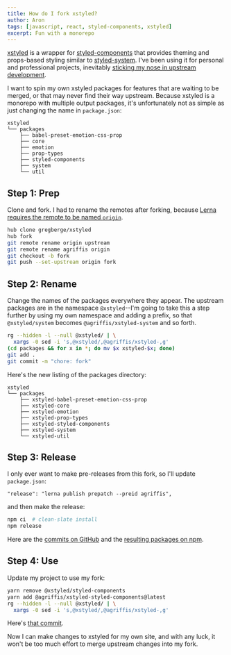```yaml
---
title: How do I fork xstyled?
author: Aron
tags: [javascript, react, styled-components, xstyled]
excerpt: Fun with a monorepo
---
```


[xstyled](https://xstyled.dev/) is a wrapper for
[styled-components](https://styled-components.com/) that provides theming and
props-based styling similar to [styled-system](https://styled-system.com/). I've
been using it for personal and professional projects, inevitably [sticking my
nose in upstream
development](https://github.com/search?l=&q=author%3Aagriffis+repo%3Agregberge%2Fxstyled&type=commits).

I want to spin my own xstyled packages for features that are waiting to be
merged, or that may never find their way upstream. Because xstyled is a monorepo
with multiple output packages, it's unfortunately not as simple as just changing
the name in `package.json`:

```
xstyled
└── packages
    ├── babel-preset-emotion-css-prop
    ├── core
    ├── emotion
    ├── prop-types
    ├── styled-components
    ├── system
    └── util
```

## Step 1: Prep

Clone and fork. I had to rename the remotes after forking, because
[Lerna](https://lerna.js.org/) [requires the remote to be named
`origin`](https://github.com/lerna/lerna/issues/2808).

```bash
hub clone gregberge/xstyled
hub fork
git remote rename origin upstream
git remote rename agriffis origin
git checkout -b fork
git push --set-upstream origin fork
```

## Step 2: Rename

Change the names of the packages everywhere they appear. The upstream packages
are in the namespace `@xstyled`--I'm going to take this a step further by using
my own namespace and adding a prefix, so that `@xstyled/system` becomes
`@agriffis/xstyled-system` and so forth.

```bash
rg --hidden -l --null @xstyled/ | \
  xargs -0 sed -i 's,@xstyled/,@agriffis/xstyled-,g'
(cd packages && for x in *; do mv $x xstyled-$x; done)
git add .
git commit -m "chore: fork"
```

Here's the new listing of the packages directory:

```
xstyled
└── packages
    ├── xstyled-babel-preset-emotion-css-prop
    ├── xstyled-core
    ├── xstyled-emotion
    ├── xstyled-prop-types
    ├── xstyled-styled-components
    ├── xstyled-system
    └── xstyled-util
```

## Step 3: Release

I only ever want to make pre-releases from this fork, so I'll update
`package.json`:

```
"release": "lerna publish prepatch --preid agriffis",
```

and then make the release:

```bash
npm ci  # clean-slate install
npm release
```

Here are the [commits on
GitHub](https://github.com/agriffis/xstyled/commits/fork) and the [resulting
packages on npm](https://www.npmjs.com/search?q=%40agriffis%2Fxstyled).

## Step 4: Use

Update my project to use my fork:

```bash
yarn remove @xstyled/styled-components
yarn add @agriffis/xstyled-styled-components@latest
rg --hidden -l --null @xstyled/ | \
  xargs -0 sed -i 's,@xstyled/,@agriffis/xstyled-,g'
```

Here's [that commit](https://github.com/agriffis/agcom/commit/93016d1dceb55aedd791086362de1cfe06ee19e9).

Now I can make changes to xstyled for my own site, and with any luck, it won't
be too much effort to merge upstream changes into my fork.
